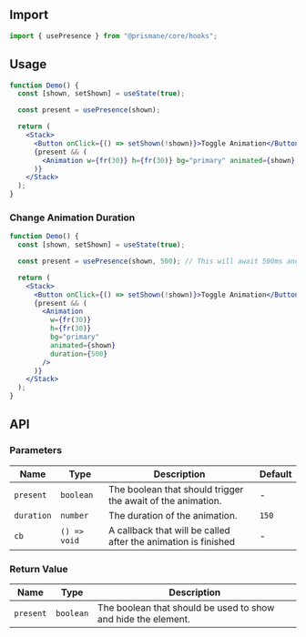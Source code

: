 ## Import

```js
import { usePresence } from "@prismane/core/hooks";
```

## Usage

```jsx
function Demo() {
  const [shown, setShown] = useState(true);

  const present = usePresence(shown);

  return (
    <Stack>
      <Button onClick={() => setShown(!shown)}>Toggle Animation</Button>
      {present && (
        <Animation w={fr(30)} h={fr(30)} bg="primary" animated={shown} />
      )}
    </Stack>
  );
}
```

### Change Animation Duration

```jsx
function Demo() {
  const [shown, setShown] = useState(true);

  const present = usePresence(shown, 500); // This will await 500ms and then will change the present boolean

  return (
    <Stack>
      <Button onClick={() => setShown(!shown)}>Toggle Animation</Button>
      {present && (
        <Animation
          w={fr(30)}
          h={fr(30)}
          bg="primary"
          animated={shown}
          duration={500}
        />
      )}
    </Stack>
  );
}
```

## API

### Parameters

| Name       | Type         | Description                                                    | Default |
| ---------- | ------------ | -------------------------------------------------------------- | ------- |
| `present`  | `boolean`    | The boolean that should trigger the await of the animation.    | -       |
| `duration` | `number`     | The duration of the animation.                                 | `150`   |
| `cb`       | `() => void` | A callback that will be called after the animation is finished | -       |

### Return Value

| Name      | Type      | Description                                                   |
| --------- | --------- | ------------------------------------------------------------- |
| `present` | `boolean` | The boolean that should be used to show and hide the element. |
